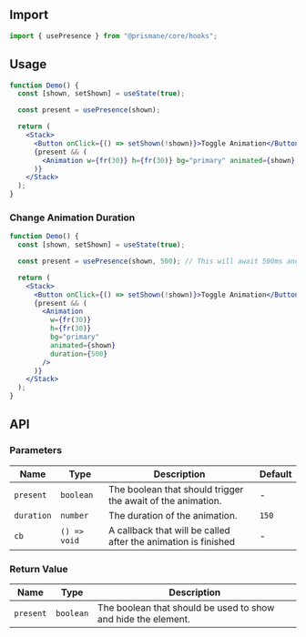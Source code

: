 ## Import

```js
import { usePresence } from "@prismane/core/hooks";
```

## Usage

```jsx
function Demo() {
  const [shown, setShown] = useState(true);

  const present = usePresence(shown);

  return (
    <Stack>
      <Button onClick={() => setShown(!shown)}>Toggle Animation</Button>
      {present && (
        <Animation w={fr(30)} h={fr(30)} bg="primary" animated={shown} />
      )}
    </Stack>
  );
}
```

### Change Animation Duration

```jsx
function Demo() {
  const [shown, setShown] = useState(true);

  const present = usePresence(shown, 500); // This will await 500ms and then will change the present boolean

  return (
    <Stack>
      <Button onClick={() => setShown(!shown)}>Toggle Animation</Button>
      {present && (
        <Animation
          w={fr(30)}
          h={fr(30)}
          bg="primary"
          animated={shown}
          duration={500}
        />
      )}
    </Stack>
  );
}
```

## API

### Parameters

| Name       | Type         | Description                                                    | Default |
| ---------- | ------------ | -------------------------------------------------------------- | ------- |
| `present`  | `boolean`    | The boolean that should trigger the await of the animation.    | -       |
| `duration` | `number`     | The duration of the animation.                                 | `150`   |
| `cb`       | `() => void` | A callback that will be called after the animation is finished | -       |

### Return Value

| Name      | Type      | Description                                                   |
| --------- | --------- | ------------------------------------------------------------- |
| `present` | `boolean` | The boolean that should be used to show and hide the element. |
